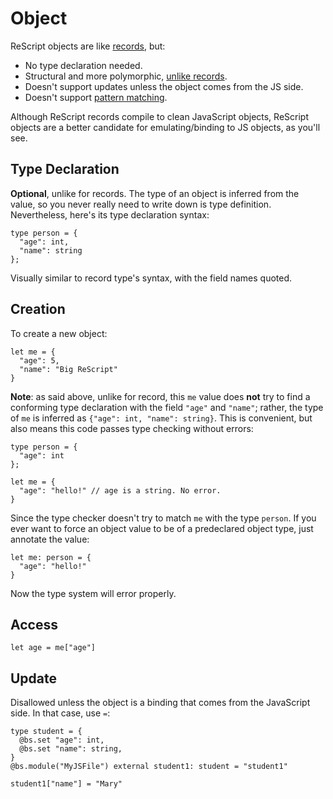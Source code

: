 # Object

ReScript objects are like [records](record.md), but:

- No type declaration needed.
- Structural and more polymorphic, [unlike records](record.md#record-types-are-found-by-field-name).
- Doesn't support updates unless the object comes from the JS side.
- Doesn't support [pattern matching](pattern-matching-destructuring.md).

<!-- TODO: support update man -->

Although ReScript records compile to clean JavaScript objects, ReScript objects are a better candidate for emulating/binding to JS objects, as you'll see.

## Type Declaration

**Optional**, unlike for records. The type of an object is inferred from the value, so you never really need to write down is type definition. Nevertheless, here's its type declaration syntax:

```res
type person = {
  "age": int,
  "name": string
};
```

Visually similar to record type's syntax, with the field names quoted.

## Creation

To create a new object:

```res
let me = {
  "age": 5,
  "name": "Big ReScript"
}
```

**Note**: as said above, unlike for record, this `me` value does **not** try to find a conforming type declaration with the field `"age"` and `"name"`; rather, the type of `me` is inferred as `{"age": int, "name": string}`. This is convenient, but also means this code passes type checking without errors:

```res
type person = {
  "age": int
};

let me = {
  "age": "hello!" // age is a string. No error.
}
```

Since the type checker doesn't try to match `me` with the type `person`. If you ever want to force an object value to be of a predeclared object type, just annotate the value:

```res
let me: person = {
  "age": "hello!"
}
```

Now the type system will error properly.

## Access

```res
let age = me["age"]
```

## Update

Disallowed unless the object is a binding that comes from the JavaScript side. In that case, use `=`:

```res
type student = {
  @bs.set "age": int,
  @bs.set "name": string,
}
@bs.module("MyJSFile") external student1: student = "student1"

student1["name"] = "Mary"
```

<!-- TODO: connect to externals -->
